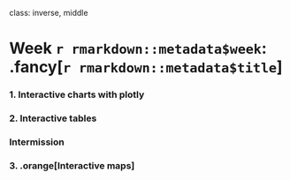 
class: inverse, middle

# Week `r rmarkdown::metadata$week`: .fancy[`r rmarkdown::metadata$title`]

### 1. Interactive charts with plotly
### 2. Interactive tables

### Intermission

### 3. .orange[Interactive maps]
